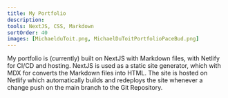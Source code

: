 ```yaml
---
title: My Portfolio
description: 
tools: NextJS, CSS, Markdown
sortOrder: 40
images: [MichaelduToit.png, MichaelDuToitPortfolioPaceBud.png]
---
```


My portfolio is (currently) built on NextJS with Markdown files, with Netlify for CI/CD and hosting.
NextJS is used as a static site generator, which with MDX for converts the Markdown files into HTML.
The site is hosted on Netlify which automatically builds and redeploys the site whenever a change push on the main branch to the Git Repository.